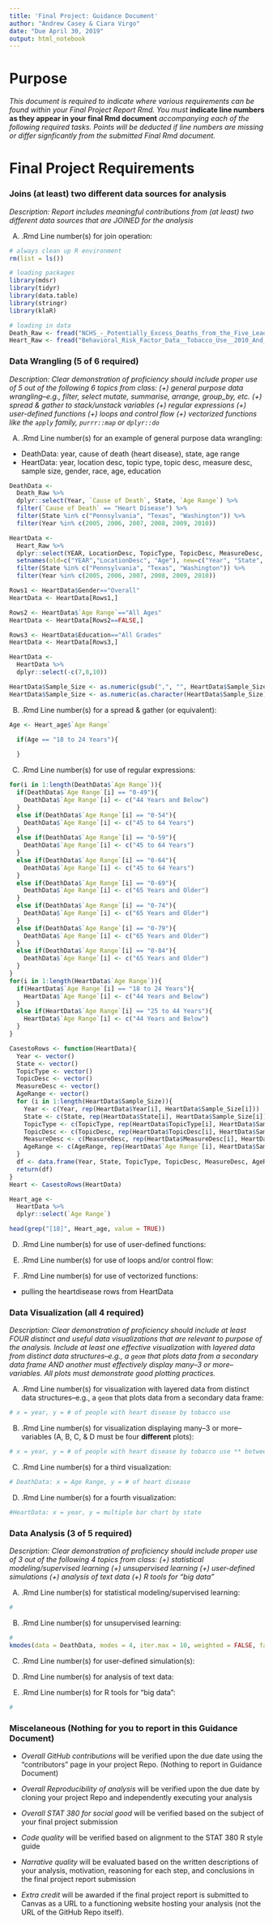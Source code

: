 ```yaml
---
title: 'Final Project: Guidance Document'
author: "Andrew Casey & Ciara Virgo"
date: "Due April 30, 2019"
output: html_notebook
---
```


# Purpose

*This document is required to indicate where various requirements can be found within your Final Project Report Rmd.  You must* **indicate line numbers as they appear in your final Rmd document** *accompanying each of the following required tasks. Points will be deducted if line numbers are missing or differ signficantly from the submitted Final Rmd document.*


# Final Project Requirements

### Joins (at least) two different data sources for analysis

*Description: Report includes meaningful contributions from (at least) two different data sources that are JOINED for the analysis*

(A) .Rmd Line number(s) for join operation: 

```r
# always clean up R environment
rm(list = ls())

# loading packages
library(mdsr)
library(tidyr)
library(data.table)
library(stringr)
library(klaR)

# loading in data
Death_Raw <- fread("NCHS_-_Potentially_Excess_Deaths_from_the_Five_Leading_Causes_of_Death.csv")
Heart_Raw <- fread("Behavioral_Risk_Factor_Data__Tobacco_Use__2010_And_Prior_.csv")
```


### Data Wrangling (5 of 6 required)

*Description: Clear demonstration of proficiency should include proper use of 5 out of the following 6 topics from class: (+) general purpose data wrangling--e.g., filter, select mutate, summarise, arrange, group_by, etc. (+) spread & gather to stack/unstack variables (+) regular expressions (+) user-defined functions (+) loops and control flow (+) vectorized functions like the `apply` family, `purrr::map` or `dplyr::do`*

(A) .Rmd Line number(s) for an example of general purpose data wrangling: 

- DeathData: year, cause of death (heart disease), state, age range
- HeartData: year, location desc, topic type, topic desc, measure desc, sample size, gender, race, age, education

```r
DeathData <-
  Death_Raw %>%
  dplyr::select(Year, `Cause of Death`, State, `Age Range`) %>%
  filter(`Cause of Death` == "Heart Disease") %>%
  filter(State %in% c("Pennsylvania", "Texas", "Washington")) %>%
  filter(Year %in% c(2005, 2006, 2007, 2008, 2009, 2010))

HeartData <-
  Heart_Raw %>%
  dplyr::select(YEAR, LocationDesc, TopicType, TopicDesc, MeasureDesc, Sample_Size, Gender, Race, Age, Education) %>%
  setnames(old=c("YEAR","LocationDesc", "Age"), new=c("Year", "State", "Age Range")) %>%
  filter(State %in% c("Pennsylvania", "Texas", "Washington")) %>%
  filter(Year %in% c(2005, 2006, 2007, 2008, 2009, 2010))

Rows1 <- HeartData$Gender=="Overall"
HeartData <- HeartData[Rows1,]

Rows2 <- HeartData$`Age Range`=="All Ages"
HeartData <- HeartData[Rows2==FALSE,]

Rows3 <- HeartData$Education=="All Grades"
HeartData <- HeartData[Rows3,]

HeartData <-
  HeartData %>%
  dplyr::select(-c(7,8,10))

HeartData$Sample_Size <- as.numeric(gsub(",", "", HeartData$Sample_Size))
HeartData$Sample_Size <- as.numeric(as.character(HeartData$Sample_Size))
```

(B) .Rmd Line number(s) for a spread & gather (or equivalent): 

```r
Age <- Heart_age$`Age Range`

  if(Age == "18 to 24 Years"){
    
  }
```

(C) .Rmd Line number(s) for use of regular expressions: 

```r
for(i in 1:length(DeathData$`Age Range`)){
  if(DeathData$`Age Range`[i] == "0-49"){
    DeathData$`Age Range`[i] <- c("44 Years and Below")
  }
  else if(DeathData$`Age Range`[i] == "0-54"){
    DeathData$`Age Range`[i] <- c("45 to 64 Years")
  }
  else if(DeathData$`Age Range`[i] == "0-59"){
    DeathData$`Age Range`[i] <- c("45 to 64 Years")
  }
  else if(DeathData$`Age Range`[i] == "0-64"){
    DeathData$`Age Range`[i] <- c("45 to 64 Years")
  }
  else if(DeathData$`Age Range`[i] == "0-69"){
    DeathData$`Age Range`[i] <- c("65 Years and Older")
  }
  else if(DeathData$`Age Range`[i] == "0-74"){
    DeathData$`Age Range`[i] <- c("65 Years and Older")
  }
  else if(DeathData$`Age Range`[i] == "0-79"){
    DeathData$`Age Range`[i] <- c("65 Years and Older")
  }
  else if(DeathData$`Age Range`[i] == "0-84"){
    DeathData$`Age Range`[i] <- c("65 Years and Older")
  }
}
for(i in 1:length(HeartData$`Age Range`)){
  if(HeartData$`Age Range`[i] == "18 to 24 Years"){
    HeartData$`Age Range`[i] <- c("44 Years and Below")
  }
  else if(HeartData$`Age Range`[i] == "25 to 44 Years"){
    HeartData$`Age Range`[i] <- c("44 Years and Below")
  }
}
```

```r
CasestoRows <- function(HeartData){
  Year <- vector()
  State <- vector()
  TopicType <- vector()
  TopicDesc <- vector()
  MeasureDesc <- vector()
  AgeRange <- vector()
  for (i in 1:length(HeartData$Sample_Size)){
    Year <- c(Year, rep(HeartData$Year[i], HeartData$Sample_Size[i]))
    State <- c(State, rep(HeartData$State[i], HeartData$Sample_Size[i]))
    TopicType <- c(TopicType, rep(HeartData$TopicType[i], HeartData$Sample_Size[i]))
    TopicDesc <- c(TopicDesc, rep(HeartData$TopicDesc[i], HeartData$Sample_Size[i]))
    MeasureDesc <- c(MeasureDesc, rep(HeartData$MeasureDesc[i], HeartData$Sample_Size[i]))
    AgeRange <- c(AgeRange, rep(HeartData$`Age Range`[i], HeartData$Sample_Size[i]))
  }
  df <- data.frame(Year, State, TopicType, TopicDesc, MeasureDesc, AgeRange)
  return(df)
}
Heart <- CasestoRows(HeartData)
```

```r
Heart_age <- 
  HeartData %>%
  dplyr::select(`Age Range`)

head(grep("[18]", Heart_age, value = TRUE))
```

(D) .Rmd Line number(s) for use of user-defined functions: 


(E) .Rmd Line number(s) for use of loops and/or control flow: 


(F) .Rmd Line number(s) for use of vectorized functions: 

- pulling the heartdisease rows from HeartData


### Data Visualization (all 4 required)

*Description: Clear demonstration of proficiency should include at least FOUR distinct and useful data visualizations that are relevant to purpose of the analysis. Include at least one effective visualization with layered data from distinct data structures--e.g., a `geom` that plots data from a secondary data frame AND another must effectively display many--3 or more--variables. All plots must demonstrate good plotting practices.*

(A) .Rmd Line number(s) for visualization with layered data from distinct data structures--e.g., a `geom` that plots data from a secondary data frame: 

```r
# x = year, y = # of people with heart disease by tobacco use
```

(B) .Rmd Line number(s) for visualization displaying many--3 or more--variables (A, B, C, & D must be four **different** plots): 

```r
# x = year, y = # of people with heart disease by tobacco use ** between all four states
```

(C) .Rmd Line number(s) for a third visualization: 

```r
# DeathData: x = Age Range, y = # of heart disease
```

(D) .Rmd Line number(s) for a fourth visualization: 

```r
#HeartData: x = year, y = multiple bar chart by state
```


### Data Analysis (3 of 5 required)

*Description: Clear demonstration of proficiency should include proper use of 3 out of the following 4 topics from class: (+) statistical modeling/supervised learning (+) unsupervised learning (+) user-defined simulations (+) analysis of text data (+) R tools for "big data"*

(A) .Rmd Line number(s) for statistical modeling/supervised learning:  
```r
#
```

(B) .Rmd Line number(s) for unsupervised learning: 

```r
#
kmodes(data = DeathData, modes = 4, iter.max = 10, weighted = FALSE, fast = TRUE)
```

(C) .Rmd Line number(s) for user-defined simulation(s): 


(D) .Rmd Line number(s) for analysis of text data: 


(E) .Rmd Line number(s) for R tools for "big data": 

```r
#
```


### Miscelaneous (Nothing for you to report in this Guidance Document)

- *Overall GitHub contributions* will be verified upon the due date using the "contributors" page in your project Repo.  (Nothing to report in Guidance Document)

- *Overall Reproducibility of analysis* will be verified upon the due date by cloning your project Repo and independently executing your analysis

- *Overall STAT 380 for social good* will be verified based on the subject of your final project submission

- *Code quality* will be verified based on alignment to the STAT 380 R style guide

- *Narrative quality* will be evaluated based on the written descriptions of your analysis, motivation, reasoning for each step, and conclusions in the final project report submission

- *Extra credit* will be awarded if the final project report is submitted to Canvas as a URL to a functioning website hosting your analysis (not the URL of the GitHub Repo itself).

